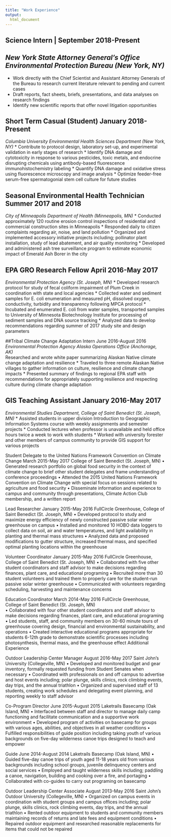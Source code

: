 ```yaml
---
title: "Work Experience"
output: 
  html_document
---
```


Science Intern								                    |  September 2018-Present
----------------------------------------------------------------------------------------------------------------------------------
_New York State Attorney General’s Office Environmental Protection Bureau (New York, NY)_
----------------------------------------------------------------------------------------------------------------------------------
* Work directly with the Chief Scientist and Assistant Attorney Generals of the Bureau to research current literature relevant to pending and current cases 
*	Draft reports, fact sheets, briefs, presentations, and data analyses on research findings
*	Identify new scientific reports that offer novel litigation opportunities

## Short Term Casual (Student)								             January 2018-Present
_Columbia University Environmental Health Sciences Department (New York, NY)_
*	Contribute to protocol design, laboratory set-up, and experimental validation in early stages of research
*	Identify DNA damage and cytotoxicity in response to various pesticides, toxic metals, and endocrine disrupting chemicals using antibody-based fluorescence immunohistochemistry labeling
*	Quantify DNA damage and oxidative stress using fluorescence microscopy and image analysis 
*	Optimize feeder-free serum-free spermatogonial stem cell culture for future studies

## Seasonal Environmental Health Technician					         Summer 2017 and 2018
_City of Minneapolis Department of Health (Minneapolis, MN)_
*	Conducted approximately 120 routine erosion control inspections of residential and commercial construction sites in Minneapolis
*	Responded daily to citizen complaints regarding air, noise, and land pollution
*	Organized and implemented accessory initiative projects including; pollinator plant installation, study of lead abatement, and air quality monitoring 
*	Developed and administered ash tree surveillance program to estimate economic impact of Emerald Ash Borer in the city


## EPA GRO Research Fellow									April 2016-May 2017
_Environmental Protection Agency (St. Joseph, MN)_
*	Developed research protocol for study of fecal coliform impairment of Plum Creek in coordination with state and local agencies
*	Collected water and sediment samples for E. coli enumeration and measured pH, dissolved oxygen, conductivity, turbidity and transparency following MPCA protocol
*	Incubated and enumerated E. coli from water samples, transported samples to University of Minnesota Biotechnology Institute for processing of sediment samples and DNA source tracking
*	Analyzed data to develop recommendations regarding summer of 2017 study site and design parameters

##Tribal Climate Change Adaptation Intern						          June 2016-August 2016
_Environmental Protection Agency Alaska Operations Office (Anchorage, AK)_		 
	Researched and wrote white paper summarizing Alaskan Native climate change adaptation and resilience
*	Traveled to three remote Alaskan Native villages to gather information on culture, resilience and climate change impacts
*	Presented summary of findings to regional EPA staff with recommendations for appropriately supporting resilience and respecting culture during climate change adaptation

## GIS Teaching Assistant								         January 2016-May 2017
_Environmental Studies Department, College of Saint Benedict (St. Joseph, MN)_
*	Assisted students in upper division Introduction to Geographic Information Systems course with weekly assignments and semester projects
*	Conducted lectures when professor is unavailable and held office hours twice a week to work with students
*	Worked with university forester and other members of campus community to provide GIS support for various projects 

Student Delegate to the United Nations Framework Convention on Climate Change     March 2015-May 2017
College of Saint Benedict (St. Joseph, MN) 
•	Generated research portfolio on global food security in the context of climate change to brief other student delegates and frame understanding of conference proceedings
•	Attended the 2015 United Nations Framework Convention on Climate Change with special focus on sessions related to agriculture and food security
•	Disseminate information and experience to campus and community through presentations, Climate Action Club membership, and a written report

Lead Researcher			         January 2015-May 2016
FullCircle Greenhouse, College of Saint Benedict (St. Joseph, MN)
•	Developed protocol to study and maximize energy efficiency of newly constructed passive solar winter greenhouse on campus
•	Installed and monitored 10 HOBO data loggers to collect data on soil, air and water temperatures, and light availability in planting and thermal mass structures 
•	Analyzed data and proposed modifications to gutter structure, increased thermal mass, and specified optimal planting locations within the greenhouse

Volunteer Coordinator								         January 2015-May 2016
FullCircle Greenhouse, College of Saint Benedict (St. Joseph, MN)
•	Collaborated with five other student coordinators and staff advisor to make decisions regarding finances, plant care, and educational programing 
•	Recruited more than 30 student volunteers and trained them to properly care for the student-run passive solar winter greenhouse
•	Communicated with volunteers regarding scheduling, harvesting and maintenance concerns

Education Coordinator				            March 2014-May 2016
FullCircle Greenhouse, College of Saint Benedict (St. Joseph, MN)				            
•	Collaborated with four other student coordinators and staff advisor to make decisions regarding finances, plant care, and educational programing
•	Led students, staff, and community members on 30-60 minute tours of greenhouse covering design, financial and environmental sustainability, and operations
•	Created interactive educational programs appropriate for students 6-12th grade to demonstrate scientific processes including photosynthesis, thermal mass, and the greenhouse effect
Additional Experience

Outdoor Leadership Center Manager                   August 2016-May 2017
Saint John’s University (Collegeville, MN)
•	Developed and monitored budget and gear inventory, formally requested funding from Student Senates when necessary
•	Coordinated with professionals on and off campus to advertise and host events including; polar plunge, skills clinics, rock climbing events, day trips, and the annual triathlon
•	Organized and supervised staff of 13 students, creating work schedules and delegating event planning, and reporting weekly to staff advisor

Co-Program Director 							                         June 2015-August 2015
Laketrails Basecamp (Oak Island, MN)
•	Interfaced between staff and director to manage daily camp functioning and facilitate communication and a supportive work environment
•	Developed program of activities on basecamp for groups with various ages, abilities, and objectives in all weather conditions
•	Fulfilled responsibilities of guide position including taking youth of various backgrounds on five-day wilderness canoe trips designed to teach and empower 

Guide											          June 2014-August 2014
Laketrails Basecamp (Oak Island, MN)
•	Guided five-day canoe trips of youth aged 11-18 years old from various backgrounds including school groups, juvenile delinquency centers and social services 
•	Employed and taught wilderness skills including; paddling a canoe, navigation, building and cooking over a fire, and portaging 
•	Collaborated with co-guides to carry out programing on basecamp 

Outdoor Leadership Center Associate             					           August 2013-May 2016
Saint John’s Outdoor University (Collegeville, MN)
•	Organized on campus events in coordination with student groups and campus offices including; polar plunge, skills clinics, rock climbing events, day trips, and the annual triathlon
•	Rented outdoor equipment to students and community members maintaining records of returns and late fees and equipment conditions
•	Repaired outdoor equipment and researched reasonable replacements for items that could not be repaired
